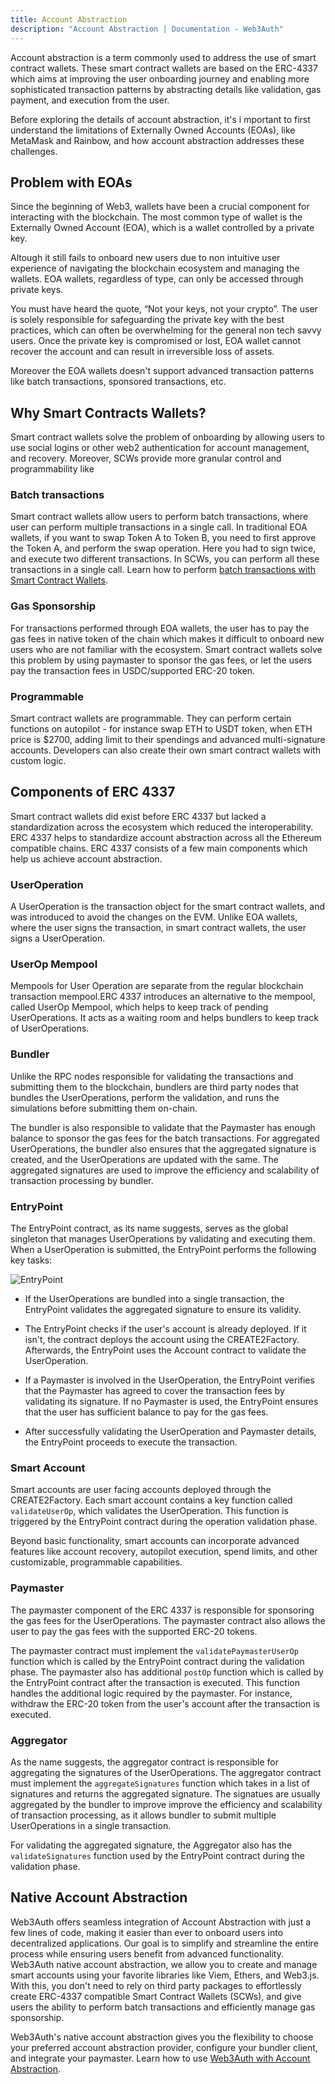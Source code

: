 ```yaml
---
title: Account Abstraction
description: "Account Abstraction | Documentation - Web3Auth"
---
```


Account abstraction is a term commonly used to address the use of smart contract wallets. These
smart contract wallets are based on the ERC-4337 which aims at improving the user onboarding journey
and enabling more sophisticated transaction patterns by abstracting details like validation, gas
payment, and execution from the user.

Before exploring the details of account abstraction, it's i mportant to first understand the
limitations of Externally Owned Accounts (EOAs), like MetaMask and Rainbow, and how account
abstraction addresses these challenges.

## Problem with EOAs

Since the beginning of Web3, wallets have been a crucial component for interacting with the
blockchain. The most common type of wallet is the Externally Owned Account (EOA), which is a wallet
controlled by a private key.

Altough it still fails to onboard new users due to non intuitive user experience of navigating the
blockchain ecosystem and managing the wallets. EOA wallets, regardless of type, can only be accessed
through private keys.

You must have heard the quote, “Not your keys, not your crypto”. The user is solely responsible for
safeguarding the private key with the best practices, which can often be overwhelming for the
general non tech savvy users. Once the private key is compromised or lost, EOA wallet cannot recover
the account and can result in irreversible loss of assets.

Moreover the EOA wallets doesn't support advanced transaction patterns like batch transactions,
sponsored transactions, etc.

## Why Smart Contracts Wallets?

Smart contract wallets solve the problem of onboarding by allowing users to use social logins or
other web2 authentication for account management, and recovery. Moreover, SCWs provide more granular
control and programmability like

### Batch transactions

Smart contract wallets allow users to perform batch transactions, where user can perform multiple
transactions in a single call. In traditional EOA wallets, if you want to swap Token A to Token B,
you need to first approve the Token A, and perform the swap operation. Here you had to sign twice,
and execute two different transactions. In SCWs, you can perform all these transactions in a single
call. Learn how to perform
[batch transactions with Smart Contract Wallets](/docs/sdk/pnp/web/providers/aa-provider#send-batch-transaction).

### Gas Sponsorship

For transactions performed through EOA wallets, the user has to pay the gas fees in native token of
the chain which makes it difficult to onboard new users who are not familiar with the ecosystem.
Smart contract wallets solve this problem by using paymaster to sponsor the gas fees, or let the
users pay the transaction fees in USDC/supported ERC-20 token.

### Programmable

Smart contract wallets are programmable. They can perform certain functions on autopilot - for
instance swap ETH to USDT token, when ETH price is $2700, adding limit to their spendings and
advanced multi-signature accounts. Developers can also create their own smart contract wallets with
custom logic.

## Components of ERC 4337

Smart contract wallets did exist before ERC 4337 but lacked a standardization across the ecosystem
which reduced the interoperability. ERC 4337 helps to standardize account abstraction across all the
Ethereum compatible chains. ERC 4337 consists of a few main components which help us achieve account
abstraction.

### UserOperation

A UserOperation is the transaction object for the smart contract wallets, and was introduced to
avoid the changes on the EVM. Unlike EOA wallets, where the user signs the transaction, in smart
contract wallets, the user signs a UserOperation.

### UserOp Mempool

Mempools for User Operation are separate from the regular blockchain transaction mempool.ERC 4337
introduces an alternative to the mempool, called UserOp Mempool, which helps to keep track of
pending UserOperations. It acts as a waiting room and helps bundlers to keep track of
UserOperations.

### Bundler

Unlike the RPC nodes responsible for validating the transactions and submitting them to the
blockchain, bundlers are third party nodes that bundles the UserOperations, perform the validation,
and runs the simulations before submitting them on-chain.

The bundler is also responsible to validate that the Paymaster has enough balance to sponsor the gas
fees for the batch transactions. For aggregated UserOperations, the bundler also ensures that the
aggregated signature is created, and the UserOperations are updated with the same. The aggregated
signatures are used to improve the efficiency and scalability of transaction processing by bundler.

### EntryPoint

The EntryPoint contract, as its name suggests, serves as the global singleton that manages
UserOperations by validating and executing them. When a UserOperation is submitted, the EntryPoint
performs the following key tasks:

![EntryPoint](/images/entrypoint.png)

- If the UserOperations are bundled into a single transaction, the EntryPoint validates the
  aggregated signature to ensure its validity.

- The EntryPoint checks if the user's account is already deployed. If it isn't, the contract deploys
  the account using the CREATE2Factory. Afterwards, the EntryPoint uses the Account contract to
  validate the UserOperation.

- If a Paymaster is involved in the UserOperation, the EntryPoint verifies that the Paymaster has
  agreed to cover the transaction fees by validating its signature. If no Paymaster is used, the
  EntryPoint ensures that the user has sufficient balance to pay for the gas fees.

- After successfully validating the UserOperation and Paymaster details, the EntryPoint proceeds to
  execute the transaction.

### Smart Account

Smart accounts are user facing accounts deployed through the CREATE2Factory. Each smart account
contains a key function called `validateUserOp`, which validates the UserOperation. This function is
triggered by the EntryPoint contract during the operation validation phase.

Beyond basic functionality, smart accounts can incorporate advanced features like account recovery,
autopilot execution, spend limits, and other customizable, programmable capabilities.

### Paymaster

The paymaster component of the ERC 4337 is responsible for sponsoring the gas fees for the
UserOperations. The paymaster contract also allows the user to pay the gas fees with the supported
ERC-20 tokens.

The paymaster contract must implement the `validatePaymasterUserOp` function which is called by the
EntryPoint contract during the validation phase. The paymaster also has additional `postOp` function
which is called by the EntryPoint contract after the transaction is executed. This function handles
the additional logic required by the paymaster. For instance, withdraw the ERC-20 token from the
user's account after the transaction is executed.

### Aggregator

As the name suggests, the aggregator contract is responsible for aggregating the signatures of the
UserOperations. The aggregator contract must implement the `aggregateSignatures` function which
takes in a list of signatures and returns the aggregated signature. The signatues are usually
aggregated by the bundler to improve improve the efficiency and scalability of transaction
processing, as it allows bundler to submit multiple UserOperations in a single transaction.

For validating the aggregated signature, the Aggregator also has the `validateSignatures` function
used by the EntryPoint contract during the validation phase.

## Native Account Abstraction

Web3Auth offers seamless integration of Account Abstraction with just a few lines of code, making it
easier than ever to onboard users into decentralized applications. Our goal is to simplify and
streamline the entire process while ensuring users benefit from advanced functionality. Web3Auth
native account abstraction, we allow you to create and manage smart accounts using your favorite
libraries like Viem, Ethers, and Web3.js. With this, you don't need to rely on third party packages
to effortlessly create ERC-4337 compatible Smart Contract Wallets (SCWs), and give users the ability
to perform batch transactions and efficiently manage gas sponsorship.

Web3Auth's native account abstraction gives you the flexibility to choose your preferred account
abstraction provider, configure your bundler client, and integrate your paymaster. Learn how to use
[Web3Auth with Account Abstraction](/docs/sdk/pnp/web/providers/aa-provider).
